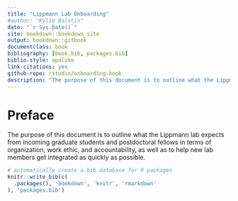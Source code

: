 ```yaml
---
title: "Lippmann Lab Onboarding"
#author: "Kylie Balotin"
date: "`r Sys.Date()`"
site: bookdown::bookdown_site
output: bookdown::gitbook
documentclass: book
bibliography: [book.bib, packages.bib]
biblio-style: apalike
link-citations: yes
github-repo: rstudio/onboarding-book
description: "The purpose of this document is to outline what the Lippmann lab expects from incoming graduate students and postdoctoral fellows in terms of organization, work ethic, and accountability, as well as to help new lab members get integrated as quickly as possible."
---
```


# Preface {-}

The purpose of this document is to outline what the Lippmann lab expects from incoming graduate students and postdoctoral fellows in terms of organization, work ethic, and accountability, as well as to help new lab members get integrated as quickly as possible. 

```r
# automatically create a bib database for R packages
knitr::write_bib(c(
  .packages(), 'bookdown', 'knitr', 'rmarkdown'
), 'packages.bib')
```
